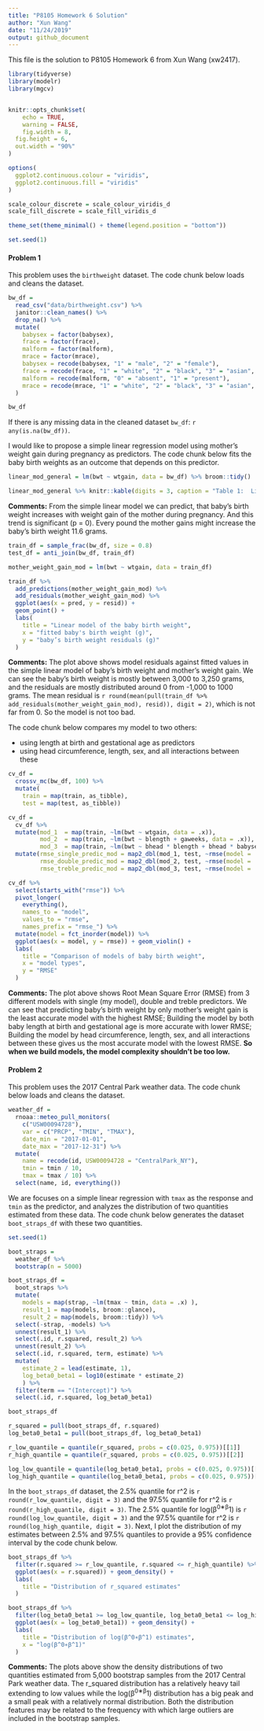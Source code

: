 ```yaml
---
title: "P8105 Homework 6 Solution"
author: "Xun Wang"
date: "11/24/2019"
output: github_document
---
```


This file is the solution to P8105 Homework 6 from Xun Wang (xw2417).

```r
library(tidyverse)
library(modelr)
library(mgcv)


knitr::opts_chunk$set(
	echo = TRUE,
	warning = FALSE,
	fig.width = 8, 
  fig.height = 6,
  out.width = "90%"
)

options(
  ggplot2.continuous.colour = "viridis",
  ggplot2.continuous.fill = "viridis"
)

scale_colour_discrete = scale_colour_viridis_d
scale_fill_discrete = scale_fill_viridis_d

theme_set(theme_minimal() + theme(legend.position = "bottom"))

set.seed(1)
```

#### Problem 1

This problem uses the `birthweight` dataset. The code chunk below loads and cleans the dataset.

```r
bw_df = 
  read_csv("data/birthweight.csv") %>% 
  janitor::clean_names() %>%
  drop_na() %>% 
  mutate(
    babysex = factor(babysex),
    frace = factor(frace),
    malform = factor(malform),
    mrace = factor(mrace),
    babysex = recode(babysex, "1" = "male", "2" = "female"),
    frace = recode(frace, "1" = "white", "2" = "black", "3" = "asian", "4" = "puerto rican", "8" = "other", "9" = "unknown"),
    malform = recode(malform, "0" = "absent", "1" = "present"),
    mrace = recode(mrace, "1" = "white", "2" = "black", "3" = "asian", "4" = "puerto rican", "8" = "other", "9" = "unknown"),
  )

bw_df
```

If there is any missing data in the cleaned dataset `bw_df`: `r any(is.na(bw_df))`.

I would like to propose a simple linear regression model using mother’s weight gain during pregnancy as predictors. The code chunk below fits the baby birth weights as an outcome that depends on this predictor.

```r
linear_mod_general = lm(bwt ~ wtgain, data = bw_df) %>% broom::tidy()

linear_mod_general %>% knitr::kable(digits = 3, caption = "Table 1:  Linear model of baby birth weight predicted by mother weight gain")
```

**Comments:** From the simple linear model we can predict, that baby's birth weight increases with weight gain of the mother during pregnancy. And this trend is significant (p = 0). Every pound the mother gains might increase the baby's birth weight 11.6 grams.

```r
train_df = sample_frac(bw_df, size = 0.8)
test_df = anti_join(bw_df, train_df)

mother_weight_gain_mod = lm(bwt ~ wtgain, data = train_df)

train_df %>% 
  add_predictions(mother_weight_gain_mod) %>%
  add_residuals(mother_weight_gain_mod) %>%
  ggplot(aes(x = pred, y = resid)) + 
  geom_point() + 
  labs(
    title = "Linear model of the baby birth weight",
    x = "fitted baby's birth weight (g)",
    y = "baby’s birth weight residuals (g)"
  )
```

**Comments:** The plot above shows model residuals against fitted values in the simple linear model of baby's birth weight and mother's weight gain. We can see the baby's birth weight is mostly between 3,000 to 3,250 grams, and the residuals are mostly distributed around 0 from -1,000 to 1000 grams. The mean residual is `r round(mean(pull(train_df %>% add_residuals(mother_weight_gain_mod), resid)), digit = 2)`, which is not far from 0. So the model is not too bad.

The code chunk below compares my model to two others:

*  using length at birth and gestational age as predictors
*  using head circumference, length, sex, and all interactions between these

```r

cv_df = 
  crossv_mc(bw_df, 100) %>% 
  mutate(
    train = map(train, as_tibble),
    test = map(test, as_tibble))

cv_df = 
  cv_df %>% 
  mutate(mod_1  = map(train, ~lm(bwt ~ wtgain, data = .x)),
         mod_2  = map(train, ~lm(bwt ~ blength + gaweeks, data = .x)),
         mod_3  = map(train, ~lm(bwt ~ bhead * blength + bhead * babysex + blength * babysex, data = .x))) %>% 
  mutate(rmse_single_predic_mod = map2_dbl(mod_1, test, ~rmse(model = .x, data = .y)),
         rmse_double_predic_mod = map2_dbl(mod_2, test, ~rmse(model = .x, data = .y)),
         rmse_treble_predic_mod = map2_dbl(mod_3, test, ~rmse(model = .x, data = .y)))

cv_df %>% 
  select(starts_with("rmse")) %>% 
  pivot_longer(
    everything(),
    names_to = "model", 
    values_to = "rmse",
    names_prefix = "rmse_") %>% 
  mutate(model = fct_inorder(model)) %>% 
  ggplot(aes(x = model, y = rmse)) + geom_violin() +
  labs(
    title = "Comparison of models of baby birth weight",
    x = "model types",
    y = "RMSE"
  )
```

**Comments:** The plot above shows Root Mean Square Error (RMSE) from 3 different models with single (my model), double and treble predictors. We can see that predicting baby's birth weight by only mother's weight gain is the least accurate model with the highest RMSE; Building the model by both baby length at birth and gestational age is more accurate with lower RMSE; Building the model by head circumference, length, sex, and all interactions between these gives us the most accurate model with the lowest RMSE. **So when we build models, the model complexity shouldn't be too low.**

#### Problem 2

This problem uses the 2017 Central Park weather data. The code chunk below loads and cleans the dataset.

```r
weather_df = 
  rnoaa::meteo_pull_monitors(
    c("USW00094728"),
    var = c("PRCP", "TMIN", "TMAX"), 
    date_min = "2017-01-01",
    date_max = "2017-12-31") %>%
  mutate(
    name = recode(id, USW00094728 = "CentralPark_NY"),
    tmin = tmin / 10,
    tmax = tmax / 10) %>%
  select(name, id, everything())
```

We are focuses on a simple linear regression with `tmax` as the response and `tmin` as the predictor, and analyzes the distribution of two quantities estimated from these data. The code chunk below generates the dataset `boot_straps_df` with these two quantities.

```r
set.seed(1)

boot_straps = 
  weather_df %>% 
  bootstrap(n = 5000)

boot_straps_df = 
  boot_straps %>% 
  mutate(
    models = map(strap, ~lm(tmax ~ tmin, data = .x) ),
    result_1 = map(models, broom::glance),
    result_2 = map(models, broom::tidy)) %>% 
  select(-strap, -models) %>% 
  unnest(result_1) %>% 
  select(.id, r.squared, result_2) %>% 
  unnest(result_2) %>% 
  select(.id, r.squared, term, estimate) %>% 
  mutate(
    estimate_2 = lead(estimate, 1),
    log_beta0_beta1 = log10(estimate * estimate_2)
    ) %>% 
  filter(term == "(Intercept)") %>% 
  select(.id, r.squared, log_beta0_beta1)

boot_straps_df

r_squared = pull(boot_straps_df, r.squared)
log_beta0_beta1 = pull(boot_straps_df, log_beta0_beta1)

r_low_quantile = quantile(r_squared, probs = c(0.025, 0.975))[[1]]
r_high_quantile = quantile(r_squared, probs = c(0.025, 0.975))[[2]]

log_low_quantile = quantile(log_beta0_beta1, probs = c(0.025, 0.975))[[1]]
log_high_quantile = quantile(log_beta0_beta1, probs = c(0.025, 0.975))[[2]]
```

In the `boot_straps_df` dataset, the 2.5% quantile for r^2 is `r round(r_low_quantile, digit = 3)` and the 97.5% quantile for r^2 is `r round(r_high_quantile, digit = 3)`. The 2.5% quantile for log(β^0∗β^1) is `r round(log_low_quantile, digit = 3)` and the 97.5% quantile for r^2 is `r round(log_high_quantile, digit = 3)`. Next, I plot the distribution of my estimates between 2.5% and 97.5% quantiles to provide a 95% confidence interval by the code chunk below.

```r
boot_straps_df %>% 
  filter(r.squared >= r_low_quantile, r.squared <= r_high_quantile) %>%
  ggplot(aes(x = r.squared)) + geom_density() +
  labs(
    title = "Distribution of r_squared estimates"
  )

boot_straps_df %>% 
  filter(log_beta0_beta1 >= log_low_quantile, log_beta0_beta1 <= log_high_quantile) %>%
  ggplot(aes(x = log_beta0_beta1)) + geom_density() +
  labs(
    title = "Distribution of log(β^0∗β^1) estimates",
    x = "log(β^0∗β^1)"
  )
```

**Comments:** The plots above show the density distributions of two quantities estimated from 5,000 bootstrap samples from the 2017 Central Park weather data. The r_squared distribution has a relatively heavy tail extending to low values while the log(β^0∗β^1) distribution has a big peak and a small peak with a relatively normal distribution. Both the distribution features may be related to the frequency with which large outliers are included in the bootstrap samples.

